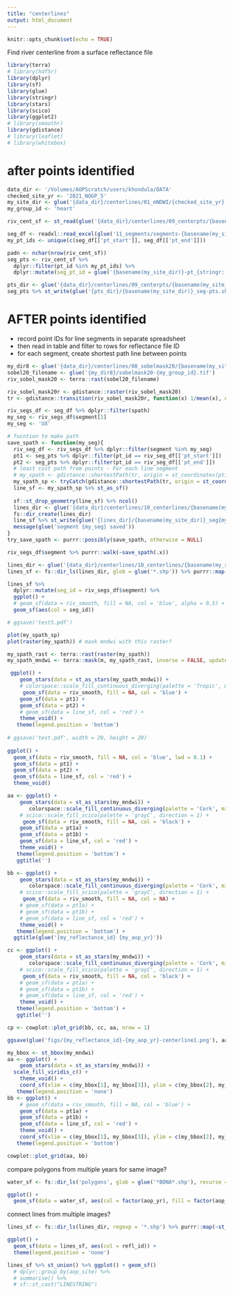```yaml
---
title: "centerlines"
output: html_document
---
```


```r
knitr::opts_chunk$set(echo = TRUE)
```

Find river centerline from a surface reflectance file

```r
library(terra)
# library(hdf5r)
library(dplyr)
library(sf)
library(glue)
library(stringr)
library(stars)
library(scico)
library(ggplot2)
# library(smoothr)
library(gdistance)
# library(leaflet)
# library(whitebox)

```

# after points identified

```r
data_dir <- '/Volumes/AOPScratch/users/khondula/DATA'
checked_site_yr <- '2021_NOGP_5'
my_site_dir <- glue('{data_dir}/centerlines/01_mNDWI/{checked_site_yr}')
my_group_id <- 'heart'

riv_cent_sf <- st_read(glue('{data_dir}/centerlines/09_centerpts/{basename(my_site_dir)}/{basename(my_site_dir)}_mask01pts.shp'))

seg_df <- readxl::read_excel(glue('11_segments/segments-{basename(my_site_dir)}.xlsx'))
my_pt_ids <- unique(c(seg_df[['pt_start']], seg_df[['pt_end']]))

padn <- nchar(nrow(riv_cent_sf))
seg_pts <- riv_cent_sf %>% 
  dplyr::filter(pt_id %in% my_pt_ids) %>%
  dplyr::mutate(seg_pt_id = glue('{basename(my_site_dir)}-pt_{stringr::str_pad(pt_id, width = padn, side = "left", pad = "0")}'))

pts_dir <- glue('{data_dir}/centerlines/09_centerpts/{basename(my_site_dir)}')
seg_pts %>% st_write(glue('{pts_dir}/{basename(my_site_dir)}_seg-pts.shp'), append = FALSE)
```


# AFTER points identified 

* record point IDs for line segments in separate spreadsheet
* then read in table and filter to rows for reflectance file ID
* for each segment, create shortest path line between points

```r
my_dir8 <- glue('{data_dir}/centerlines/08_sobelmask20/{basename(my_site_dir)}')
sobel20_filename <- glue('{my_dir8}/sobelmask20-{my_group_id}.tif')
riv_sobel_mask20 <- terra::rast(sobel20_filename)

riv_sobel_mask20r <- gdistance::raster(riv_sobel_mask20)
tr <- gdistance::transition(riv_sobel_mask20r, function(x) 1/mean(x), directions = 8)
```


```r
riv_segs_df <- seg_df %>% dplyr::filter(spath)
my_seg <- riv_segs_df$segment[1]
my_seg <- 'UX'
```

```r
# fucntion to make path
save_spath <- function(my_seg){
  riv_seg_df <- riv_segs_df %>% dplyr::filter(segment %in% my_seg)
  pt1 <- seg_pts %>% dplyr::filter(pt_id == riv_seg_df[['pt_start']])
  pt2 <- seg_pts %>% dplyr::filter(pt_id == riv_seg_df[['pt_end']])
  # least cost path from points - For each line segment
  # my_spath <- gdistance::shortestPath(tr, origin = st_coordinates(pt1), goal = st_coordinates(pt2))
  my_spath_sp <- tryCatch(gdistance::shortestPath(tr, origin = st_coordinates(pt1), goal = st_coordinates(pt2), output = 'SpatialLines'), warning = function(w) w)
  line_sf <- my_spath_sp %>% st_as_sf()
  
  sf::st_drop_geometry(line_sf) %>% ncol()
  lines_dir <- glue('{data_dir}/centerlines/10_centerlines/{basename(my_site_dir)}')
  fs::dir_create(lines_dir)
  line_sf %>% st_write(glue('{lines_dir}/{basename(my_site_dir)}_seg{my_seg}.shp'), append = FALSE)
  message(glue('segment {my_seg} saved'))
}
try_save_spath <- purrr::possibly(save_spath, otherwise = NULL)
```

```r
riv_segs_df$segment %>% purrr::walk(~save_spath(.x))
```

```r
lines_dir <- glue('{data_dir}/centerlines/10_centerlines/{basename(my_site_dir)}')
lines_sf <- fs::dir_ls(lines_dir, glob = glue('*.shp')) %>% purrr::map(~st_read(.x)) %>% bind_rows()

lines_sf %>% 
  dplyr::mutate(seg_id = riv_segs_df$segment) %>% 
  ggplot() +
  # geom_sf(data = riv_smooth, fill = NA, col = 'blue', alpha = 0.5) +
  geom_sf(aes(col = seg_id))

# ggsave('test5.pdf')
```


```r
plot(my_spath_sp)
plot(raster(my_spath)) # mask mndwi with this raster? 

my_spath_rast <- terra::rast(raster(my_spath))
my_spath_mndwi <- terra::mask(m, my_spath_rast, inverse = FALSE, updatevalue = NA)

 ggplot() +
    geom_stars(data = st_as_stars(my_spath_mndwi)) +
    # colorspace::scale_fill_continuous_diverging(palette = 'Tropic', mid = 0, rev = TRUE) +
     geom_sf(data = riv_smooth, fill = NA, col = 'blue') +
    geom_sf(data = pt1) +
    geom_sf(data = pt2) +
    # geom_sf(data = line_sf, col = 'red') +
    theme_void() +
   theme(legend.position = 'bottom')
 
# ggsave('test.pdf', width = 20, height = 20)
 
ggplot() +
  geom_sf(data = riv_smooth, fill = NA, col = 'blue', lwd = 0.1) +
  geom_sf(data = pt1) +
  geom_sf(data = pt2) +
  geom_sf(data = line_sf, col = 'red') +
  theme_void() 

```

```r
aa <- ggplot() +
    geom_stars(data = st_as_stars(my_mndwi)) +
       colorspace::scale_fill_continuous_diverging(palette = 'Cork', mid = 0, rev = TRUE) +
    # scico::scale_fill_scico(palette = 'grayC', direction = 1) +
     geom_sf(data = riv_smooth, fill = NA, col = 'black') +
    geom_sf(data = pt1a) +
    geom_sf(data = pt1b) +
    geom_sf(data = line_sf, col = 'red') +
    theme_void() +
   theme(legend.position = 'bottom') +
   ggtitle('')

bb <- ggplot() +
    geom_stars(data = st_as_stars(my_mndwi)) +
       colorspace::scale_fill_continuous_diverging(palette = 'Cork', mid = 0, rev = TRUE) +
    # scico::scale_fill_scico(palette = 'grayC', direction = 1) +
     geom_sf(data = riv_smooth, fill = NA, col = NA) +
    # geom_sf(data = pt1a) +
    # geom_sf(data = pt1b) +
    # geom_sf(data = line_sf, col = 'red') +
    theme_void() +
   theme(legend.position = 'bottom') +
  ggtitle(glue('{my_reflectance_id} {my_aop_yr}'))

cc <- ggplot() +
    geom_stars(data = st_as_stars(my_mndwi)) +
       colorspace::scale_fill_continuous_diverging(palette = 'Cork', mid = 0, rev = TRUE) +
    # scico::scale_fill_scico(palette = 'grayC', direction = 1) +
     geom_sf(data = riv_smooth, fill = NA, col = 'black') +
    # geom_sf(data = pt1a) +
    # geom_sf(data = pt1b) +
    # geom_sf(data = line_sf, col = 'red') +
    theme_void() +
   theme(legend.position = 'bottom') +
   ggtitle('')

cp <- cowplot::plot_grid(bb, cc, aa, nrow = 1)

ggsave(glue('figs/{my_reflectance_id}-{my_aop_yr}-centerline1.png'), aa, width = 12)
```

```r
my_bbox <- st_bbox(my_mndwi)
aa <- ggplot() +
    geom_stars(data = st_as_stars(my_mndwi)) +
  scale_fill_viridis_c() +
    theme_void() +
    coord_sf(xlim = c(my_bbox[1], my_bbox[3]), ylim = c(my_bbox[2], my_bbox[4])) +
   theme(legend.position = 'none')
bb <- ggplot() +
    # geom_sf(data = riv_smooth, fill = NA, col = 'blue') +
    geom_sf(data = pt1a) +
    geom_sf(data = pt1b) +
    geom_sf(data = line_sf, col = 'red') +
    theme_void() +
    coord_sf(xlim = c(my_bbox[1], my_bbox[3]), ylim = c(my_bbox[2], my_bbox[4])) +
   theme(legend.position = 'bottom')

cowplot::plot_grid(aa, bb)


```

compare polygons from multiple years for same image?

```r
water_sf <- fs::dir_ls('polygons', glob = glue('*BONA*.shp'), recurse = TRUE) %>% purrr::map(~st_read(.x)) %>% bind_rows()

ggplot() +
  geom_sf(data = water_sf, aes(col = factor(aop_yr), fill = factor(aop_yr)), alpha = 0.1) 
```

connect lines from multiple images?

```r
lines_sf <- fs::dir_ls(lines_dir, regexp = '*.shp') %>% purrr::map(~st_read(.x)) %>% bind_rows()

ggplot() +
  geom_sf(data = lines_sf, aes(col = refl_id)) +
  theme(legend.position = 'none')

lines_sf %>% st_union() %>% ggplot() + geom_sf()
  # dplyr::group_by(aop_site) %>% 
  # summarise() %>% 
  # sf::st_cast("LINESTRING")
```

